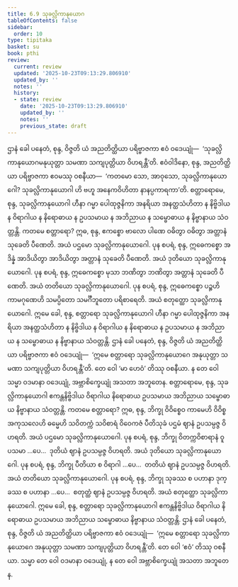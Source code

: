 ```yaml
---
title: 6.9 သုခလ္လိကာနုယောဂ
tableOfContents: false
sidebar:
  order: 10
type: tipitaka
basket: su
book: pthi
review:
  current: review
  updated: '2025-10-23T09:13:29.806910'
  updated_by: ''
  notes: ''
  history:
  - state: review
    date: '2025-10-23T09:13:29.806910'
    updated_by: ''
    notes: ''
    previous_state: draft
---
```



<ReviewStatus review={frontmatter.review} showDetails={true} />

<HypothesisAnnotation frontmatter={frontmatter} />

<DynamicBreadcrumb />

<Division number="183" book="pthi" e="ch" v="8" p="107">

<Paragraph number="361" book="pthi">
ဌာနံ ခေါ ပနေတံ, စုန္ဒ, ဝိဇ္ဇတိ ယံ အညတိတ္ထိယာ ပရိဗ္ဗာဇကာ ဧဝံ ဝဒေယျုံ—  ‘သုခလ္လိကာနုယောဂမနုယုတ္တာ သမဏာ သကျပုတ္တိယာ ဝိဟရန္တီ’တိ. ဧဝံဝါဒိနော, စုန္ဒ, အညတိတ္ထိယာ ပရိဗ္ဗာဇကာ ဧဝမဿု ဝစနီယာ—  ‘ကတမော သော, အာဝုသော, သုခလ္လိကာနုယောဂေါ? သုခလ္လိကာနုယောဂါ ဟိ ဗဟူ အနေကဝိဟိတာ နာနပ္ပကာရကာ’တိ.
</Paragraph>

<Paragraph number="362" book="pthi">
စတ္တာရောမေ, စုန္ဒ, သုခလ္လိကာနုယောဂါ ဟီနာ ဂမ္မာ ပေါထုဇ္ဇနိကာ အနရိယာ အနတ္ထသံဟိတာ န နိဗ္ဗိဒါယ န ဝိရာဂါယ န နိရောဓာယ န ဥပသမာယ န အဘိညာယ န သမ္ဗောဓာယ န နိဗ္ဗာနာယ သံဝတ္တန္တိ. ကတမေ စတ္တာရော?
</Paragraph>

<Paragraph number="363" book="pthi">
ဣဓ, စုန္ဒ, ဧကစ္စော ဗာလော ပါဏေ ဝဓိတွာ ဝဓိတွာ အတ္တာနံ သုခေတိ ပီဏေတိ. အယံ ပဌမော သုခလ္လိကာနုယောဂေါ.
</Paragraph>

<Paragraph number="364" book="pthi">
ပုန စပရံ, စုန္ဒ, ဣဓေကစ္စော အဒိန္နံ အာဒိယိတွာ အာဒိယိတွာ အတ္တာနံ သုခေတိ ပီဏေတိ. အယံ ဒုတိယော သုခလ္လိကာနုယောဂေါ.
</Paragraph>

<Paragraph number="365" book="pthi">
ပုန စပရံ, စုန္ဒ, ဣဓေကစ္စော မုသာ ဘဏိတွာ ဘဏိတွာ အတ္တာနံ သုခေတိ ပီဏေတိ. အယံ တတိယော သုခလ္လိကာနုယောဂေါ.
</Paragraph>

<Paragraph number="366" book="pthi">
ပုန စပရံ, စုန္ဒ, ဣဓေကစ္စော ပဉ္စဟိ ကာမဂုဏေဟိ သမပ္ပိတော သမင်္ဂီဘူတော ပရိစာရေတိ. အယံ စတုတ္ထော သုခလ္လိကာနုယောဂေါ.
</Paragraph>

<Paragraph number="367" book="pthi">
ဣမေ ခေါ, စုန္ဒ, စတ္တာရော သုခလ္လိကာနုယောဂါ ဟီနာ ဂမ္မာ ပေါထုဇ္ဇနိကာ အနရိယာ အနတ္ထသံဟိတာ န နိဗ္ဗိဒါယ န ဝိရာဂါယ န နိရောဓာယ န ဥပသမာယ န အဘိညာယ န သမ္ဗောဓာယ န နိဗ္ဗာနာယ သံဝတ္တန္တိ.
</Paragraph>

<Paragraph number="368" book="pthi">
ဌာနံ ခေါ ပနေတံ, စုန္ဒ, ဝိဇ္ဇတိ ယံ အညတိတ္ထိယာ ပရိဗ္ဗာဇကာ ဧဝံ ဝဒေယျုံ—  ‘ဣမေ စတ္တာရော သုခလ္လိကာနုယောဂေ အနုယုတ္တာ သမဏာ သကျပုတ္တိယာ ဝိဟရန္တီ’တိ. တေ ဝေါ ‘မာ ဟေဝံ’ တိဿု ဝစနီယာ. န တေ ဝေါ သမ္မာ ဝဒမာနာ ဝဒေယျုံ, အဗ္ဘာစိက္ခေယျုံ အသတာ အဘူတေန.
</Paragraph>

</Division>
<Division number="184" book="pthi" e="ch" v="8" p="108">

<Paragraph number="369" book="pthi">
စတ္တာရောမေ, စုန္ဒ, သုခလ္လိကာနုယောဂါ ဧကန္တနိဗ္ဗိဒါယ ဝိရာဂါယ နိရောဓာယ ဥပသမာယ အဘိညာယ သမ္ဗောဓာယ နိဗ္ဗာနာယ သံဝတ္တန္တိ. ကတမေ စတ္တာရော?
</Paragraph>

<Paragraph number="370" book="pthi">
ဣဓ, စုန္ဒ, ဘိက္ခု ဝိဝိစ္စေဝ ကာမေဟိ ဝိဝိစ္စ အကုသလေဟိ ဓမ္မေဟိ သဝိတက္ကံ သဝိစာရံ ဝိဝေကဇံ ပီတိသုခံ ပဌမံ ဈာနံ ဥပသမ္ပဇ္ဇ ဝိဟရတိ. အယံ ပဌမော သုခလ္လိကာနုယောဂေါ.
</Paragraph>

<Paragraph number="371" book="pthi">
ပုန စပရံ, စုန္ဒ, ဘိက္ခု ဝိတက္ကဝိစာရာနံ ဝူပသမာ …ပေ…  ဒုတိယံ ဈာနံ ဥပသမ္ပဇ္ဇ ဝိဟရတိ. အယံ ဒုတိယော သုခလ္လိကာနုယောဂေါ.
</Paragraph>

<Paragraph number="372" book="pthi">
ပုန စပရံ, စုန္ဒ, ဘိက္ခု ပီတိယာ စ ဝိရာဂါ …ပေ…  တတိယံ ဈာနံ ဥပသမ္ပဇ္ဇ ဝိဟရတိ. အယံ တတိယော သုခလ္လိကာနုယောဂေါ.
</Paragraph>

<Paragraph number="373" book="pthi">
ပုန စပရံ, စုန္ဒ, ဘိက္ခု သုခဿ စ ပဟာနာ ဒုက္ခဿ စ ပဟာနာ …ပေ…  စတုတ္ထံ ဈာနံ ဥပသမ္ပဇ္ဇ ဝိဟရတိ. အယံ စတုတ္ထော သုခလ္လိကာနုယောဂေါ.
</Paragraph>

<Paragraph number="374" book="pthi">
ဣမေ ခေါ, စုန္ဒ, စတ္တာရော သုခလ္လိကာနုယောဂါ ဧကန္တနိဗ္ဗိဒါယ ဝိရာဂါယ နိရောဓာယ ဥပသမာယ အဘိညာယ သမ္ဗောဓာယ နိဗ္ဗာနာယ သံဝတ္တန္တိ.
</Paragraph>

<Paragraph number="375" book="pthi">
ဌာနံ ခေါ ပနေတံ, စုန္ဒ, ဝိဇ္ဇတိ ယံ အညတိတ္ထိယာ ပရိဗ္ဗာဇကာ ဧဝံ ဝဒေယျုံ—  ‘ဣမေ စတ္တာရော သုခလ္လိကာနုယောဂေ အနုယုတ္တာ သမဏာ သကျပုတ္တိယာ ဝိဟရန္တီ’တိ. တေ ဝေါ ‘ဧဝံ’ တိဿု ဝစနီယာ. သမ္မာ တေ ဝေါ ဝဒမာနာ ဝဒေယျုံ, န တေ ဝေါ အဗ္ဘာစိက္ခေယျုံ အသတာ အဘူတေန.
</Paragraph>
</Division>